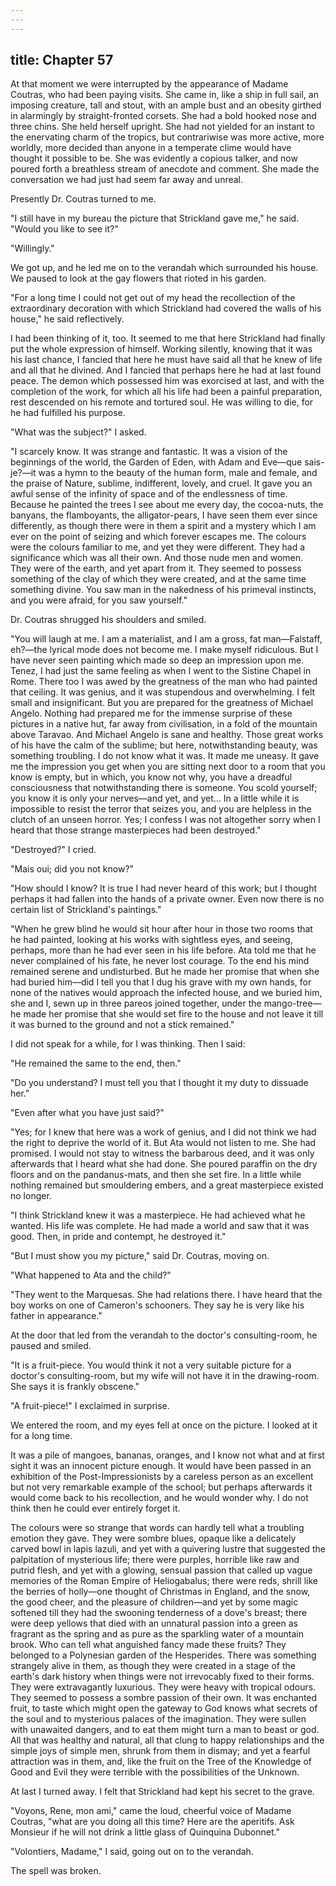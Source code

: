```yaml
---
---
---
```

title: Chapter 57
---

At that moment we were interrupted by the appearance of Madame Coutras, who had been paying visits. She came in, like a ship in full sail, an imposing creature, tall and stout, with an ample bust and an obesity girthed in alarmingly by straight-fronted corsets. She had a bold hooked nose and three chins. She held herself upright. She had not yielded for an instant to the enervating charm of the tropics, but contrariwise was more active, more worldly, more decided than anyone in a temperate clime would have thought it possible to be. She was evidently a copious talker, and now poured forth a breathless stream of anecdote and comment. She made the conversation we had just had seem far away and unreal.

Presently Dr. Coutras turned to me.

"I still have in my bureau the picture that Strickland gave me," he said. "Would you like to see it?"

"Willingly."

We got up, and he led me on to the verandah which surrounded his house. We paused to look at the gay flowers that rioted in his garden.

"For a long time I could not get out of my head the recollection of the extraordinary decoration with which Strickland had covered the walls of his house," he said reflectively.

I had been thinking of it, too. It seemed to me that here Strickland had finally put the whole expression of himself. Working silently, knowing that it was his last chance, I fancied that here he must have said all that he knew of life and all that he divined. And I fancied that perhaps here he had at last found peace. The demon which possessed him was exorcised at last, and with the completion of the work, for which all his life had been a painful preparation, rest descended on his remote and tortured soul. He was willing to die, for he had fulfilled his purpose.

"What was the subject?" I asked.

"I scarcely know. It was strange and fantastic. It was a vision of the beginnings of the world, the Garden of Eden, with Adam and Eve—que sais-je?—it was a hymn to the beauty of the human form, male and female, and the praise of Nature, sublime, indifferent, lovely, and cruel. It gave you an awful sense of the infinity of space and of the endlessness of time. Because he painted the trees I see about me every day, the cocoa-nuts, the banyans, the flamboyants, the alligator-pears, I have seen them ever since differently, as though there were in them a spirit and a mystery which I am ever on the point of seizing and which forever escapes me. The colours were the colours familiar to me, and yet they were different. They had a significance which was all their own. And those nude men and women. They were of the earth, and yet apart from it. They seemed to possess something of the clay of which they were created, and at the same time something divine. You saw man in the nakedness of his primeval instincts, and you were afraid, for you saw yourself."

Dr. Coutras shrugged his shoulders and smiled.

"You will laugh at me. I am a materialist, and I am a gross, fat man—Falstaff, eh?—the lyrical mode does not become me. I make myself ridiculous. But I have never seen painting which made so deep an impression upon me. Tenez, I had just the same feeling as when I went to the Sistine Chapel in Rome. There too I was awed by the greatness of the man who had painted that ceiling. It was genius, and it was stupendous and overwhelming. I felt small and insignificant. But you are prepared for the greatness of Michael Angelo. Nothing had prepared me for the immense surprise of these pictures in a native hut, far away from civilisation, in a fold of the mountain above Taravao. And Michael Angelo is sane and healthy. Those great works of his have the calm of the sublime; but here, notwithstanding beauty, was something troubling. I do not know what it was. It made me uneasy. It gave me the impression you get when you are sitting next door to a room that you know is empty, but in which, you know not why, you have a dreadful consciousness that notwithstanding there is someone. You scold yourself; you know it is only your nerves—and yet, and yet… In a little while it is impossible to resist the terror that seizes you, and you are helpless in the clutch of an unseen horror. Yes; I confess I was not altogether sorry when I heard that those strange masterpieces had been destroyed."

"Destroyed?" I cried.

"Mais oui; did you not know?"

"How should I know? It is true I had never heard of this work; but I thought perhaps it had fallen into the hands of a private owner. Even now there is no certain list of Strickland's paintings."

"When he grew blind he would sit hour after hour in those two rooms that he had painted, looking at his works with sightless eyes, and seeing, perhaps, more than he had ever seen in his life before. Ata told me that he never complained of his fate, he never lost courage. To the end his mind remained serene and undisturbed. But he made her promise that when she had buried him—did I tell you that I dug his grave with my own hands, for none of the natives would approach the infected house, and we buried him, she and I, sewn up in three pareos joined together, under the mango-tree—he made her promise that she would set fire to the house and not leave it till it was burned to the ground and not a stick remained."

I did not speak for a while, for I was thinking. Then I said:

"He remained the same to the end, then."

"Do you understand? I must tell you that I thought it my duty to dissuade her."

"Even after what you have just said?"

"Yes; for I knew that here was a work of genius, and I did not think we had the right to deprive the world of it. But Ata would not listen to me. She had promised. I would not stay to witness the barbarous deed, and it was only afterwards that I heard what she had done. She poured paraffin on the dry floors and on the pandanus-mats, and then she set fire. In a little while nothing remained but smouldering embers, and a great masterpiece existed no longer.

"I think Strickland knew it was a masterpiece. He had achieved what he wanted. His life was complete. He had made a world and saw that it was good. Then, in pride and contempt, he destroyed it."

"But I must show you my picture," said Dr. Coutras, moving on.

"What happened to Ata and the child?"

"They went to the Marquesas. She had relations there. I have heard that the boy works on one of Cameron's schooners. They say he is very like his father in appearance."

At the door that led from the verandah to the doctor's consulting-room, he paused and smiled.

"It is a fruit-piece. You would think it not a very suitable picture for a doctor's consulting-room, but my wife will not have it in the drawing-room. She says it is frankly obscene."

"A fruit-piece!" I exclaimed in surprise.

We entered the room, and my eyes fell at once on the picture. I looked at it for a long time.

It was a pile of mangoes, bananas, oranges, and I know not what and at first sight it was an innocent picture enough. It would have been passed in an exhibition of the Post-Impressionists by a careless person as an excellent but not very remarkable example of the school; but perhaps afterwards it would come back to his recollection, and he would wonder why. I do not think then he could ever entirely forget it.

The colours were so strange that words can hardly tell what a troubling emotion they gave. They were sombre blues, opaque like a delicately carved bowl in lapis lazuli, and yet with a quivering lustre that suggested the palpitation of mysterious life; there were purples, horrible like raw and putrid flesh, and yet with a glowing, sensual passion that called up vague memories of the Roman Empire of Heliogabalus; there were reds, shrill like the berries of holly—one thought of Christmas in England, and the snow, the good cheer, and the pleasure of children—and yet by some magic softened till they had the swooning tenderness of a dove's breast; there were deep yellows that died with an unnatural passion into a green as fragrant as the spring and as pure as the sparkling water of a mountain brook. Who can tell what anguished fancy made these fruits? They belonged to a Polynesian garden of the Hesperides. There was something strangely alive in them, as though they were created in a stage of the earth's dark history when things were not irrevocably fixed to their forms. They were extravagantly luxurious. They were heavy with tropical odours. They seemed to possess a sombre passion of their own. It was enchanted fruit, to taste which might open the gateway to God knows what secrets of the soul and to mysterious palaces of the imagination. They were sullen with unawaited dangers, and to eat them might turn a man to beast or god. All that was healthy and natural, all that clung to happy relationships and the simple joys of simple men, shrunk from them in dismay; and yet a fearful attraction was in them, and, like the fruit on the Tree of the Knowledge of Good and Evil they were terrible with the possibilities of the Unknown.

At last I turned away. I felt that Strickland had kept his secret to the grave.

"Voyons, Rene, mon ami," came the loud, cheerful voice of Madame Coutras, "what are you doing all this time? Here are the aperitifs. Ask Monsieur if he will not drink a little glass of Quinquina Dubonnet."

"Volontiers, Madame," I said, going out on to the verandah.

The spell was broken.